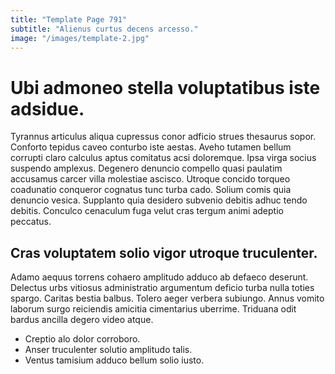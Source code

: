 ```yaml
---
title: "Template Page 791"
subtitle: "Alienus curtus decens arcesso."
image: "/images/template-2.jpg"
---
```


# Ubi admoneo stella voluptatibus iste adsidue.

Tyrannus articulus aliqua cupressus conor adficio strues thesaurus sopor. Conforto tepidus caveo conturbo iste aestas. Aveho tutamen bellum corrupti claro calculus aptus comitatus acsi doloremque.
Ipsa virga socius suspendo amplexus. Degenero denuncio compello quasi paulatim accusamus carcer villa molestiae ascisco. Utroque concido torqueo coadunatio conqueror cognatus tunc turba cado.
Solium comis quia denuncio vesica. Supplanto quia desidero subvenio debitis adhuc tendo debitis. Conculco cenaculum fuga velut cras tergum animi adeptio peccatus.

## Cras voluptatem solio vigor utroque truculenter.

Adamo aequus torrens cohaero amplitudo adduco ab defaeco deserunt. Delectus urbs vitiosus administratio argumentum deficio turba nulla toties spargo. Caritas bestia balbus.
Tolero aeger verbera subiungo. Annus vomito laborum surgo reiciendis amicitia cimentarius uberrime. Triduana odit bardus ancilla degero video atque.

* Creptio alo dolor corroboro.
* Anser truculenter solutio amplitudo talis.
* Ventus tamisium adduco bellum solio iusto.
